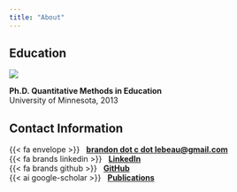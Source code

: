```yaml
---
title: "About"
---
```


## Education

![](../images/LeBeauAnalytics_LeBeau.Brandon-4.jpg)

**Ph.D. Quantitative Methods in Education**  
University of Minnesota, 2013

## Contact Information

{{< fa envelope >}} &nbsp; **[brandon dot c dot lebeau@gmail.com](mailto:brandon.c.lebeau@gmail.com)**  
{{< fa brands linkedin >}} &nbsp; **[LinkedIn](https://www.linkedin.com/in/blebeau11/)**  
{{< fa brands github >}} &nbsp; **[GitHub](https://github.com/lebebr01)**  
{{< ai google-scholar >}} &nbsp; **[Publications](https://scholar.google.com/citations?user=QT9Nun0AAAAJ&hl=en)**

<!-- You can add more content about yourself here -->